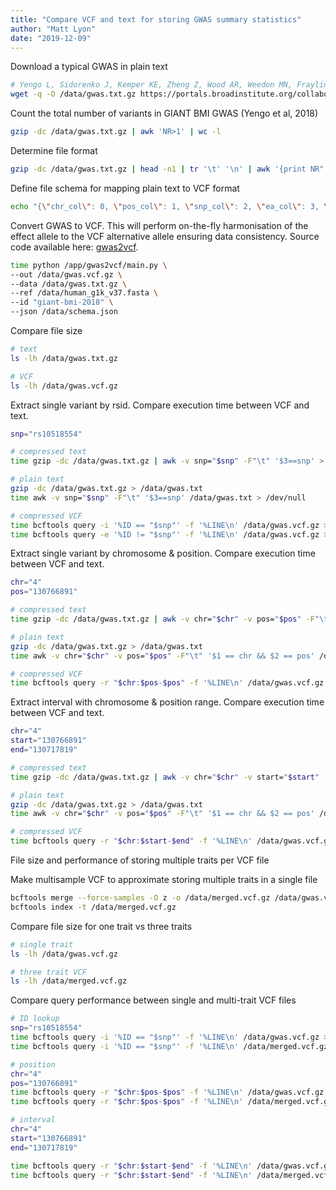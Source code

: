 ```yaml
---
title: "Compare VCF and text for storing GWAS summary statistics"
author: "Matt Lyon"
date: "2019-12-09"
---
```


Download a typical GWAS in plain text

```bash
# Yengo L, Sidorenko J, Kemper KE, Zheng Z, Wood AR, Weedon MN, Frayling TM, Hirschhorn J, Yang J, Visscher PM, GIANT Consortium. (2018). Meta-analysis of genome-wide association studies for height and body mass index in ~700,000 individuals of European ancestry. Biorxiv.
wget -q -O /data/gwas.txt.gz https://portals.broadinstitute.org/collaboration/giant/images/c/c8/Meta-analysis_Locke_et_al%2BUKBiobank_2018_UPDATED.txt.gz
```

Count the total number of variants in GIANT BMI GWAS (Yengo et al, 2018)

```bash
gzip -dc /data/gwas.txt.gz | awk 'NR>1' | wc -l
```

Determine file format

```bash
gzip -dc /data/gwas.txt.gz | head -n1 | tr '\t' '\n' | awk '{print NR" "$0}'
```

Define file schema for mapping plain text to VCF format

```bash
echo "{\"chr_col\": 0, \"pos_col\": 1, \"snp_col\": 2, \"ea_col\": 3, \"oa_col\": 4, \"eaf_col\": 5, \"beta_col\": 6, \"se_col\": 7, \"pval_col\": 8, \"ncontrol_col\": 9, \"header\": true, \"build\": \"GRCh37\", \"delimiter\": \"\t\"}" > /data/schema.json
```

Convert GWAS to VCF. This will perform on-the-fly harmonisation of the effect allele to the VCF alternative allele ensuring data consistency. Source code available here: [gwas2vcf](https://github.com/MRCIEU/gwas2vcf).

```bash
time python /app/gwas2vcf/main.py \
--out /data/gwas.vcf.gz \
--data /data/gwas.txt.gz \
--ref /data/human_g1k_v37.fasta \
--id "giant-bmi-2018" \
--json /data/schema.json
```

Compare file size

```bash
# text
ls -lh /data/gwas.txt.gz

# VCF
ls -lh /data/gwas.vcf.gz
```

Extract single variant by rsid. Compare execution time between VCF and text.

```bash
snp="rs10518554"

# compressed text
time gzip -dc /data/gwas.txt.gz | awk -v snp="$snp" -F"\t" '$3==snp' > /dev/null

# plain text
gzip -dc /data/gwas.txt.gz > /data/gwas.txt
time awk -v snp="$snp" -F"\t" '$3==snp' /data/gwas.txt > /dev/null

# compressed VCF
time bcftools query -i '%ID == "$snp"' -f '%LINE\n' /data/gwas.vcf.gz > /dev/null
time bcftools query -e '%ID != "$snp"' -f '%LINE\n' /data/gwas.vcf.gz > /dev/null
```

Extract single variant by chromosome & position. Compare execution time between VCF and text.

```bash
chr="4"
pos="130766891"

# compressed text
time gzip -dc /data/gwas.txt.gz | awk -v chr="$chr" -v pos="$pos" -F"\t" '$1 == chr && $2 == pos' > /dev/null

# plain text
gzip -dc /data/gwas.txt.gz > /data/gwas.txt
time awk -v chr="$chr" -v pos="$pos" -F"\t" '$1 == chr && $2 == pos' /data/gwas.txt > /dev/null

# compressed VCF
time bcftools query -r "$chr:$pos-$pos" -f '%LINE\n' /data/gwas.vcf.gz > /dev/null
```

Extract interval with chromosome & position range. Compare execution time between VCF and text.

```bash
chr="4"
start="130766891"
end="130717819"

# compressed text
time gzip -dc /data/gwas.txt.gz | awk -v chr="$chr" -v start="$start" -v end="$end" -F"\t" '$1 == chr && $2 >= start && $3 <= end' > /dev/null

# plain text
gzip -dc /data/gwas.txt.gz > /data/gwas.txt
time awk -v chr="$chr" -v pos="$pos" -F"\t" '$1 == chr && $2 == pos' /data/gwas.txt > /dev/null

# compressed VCF
time bcftools query -r "$chr:$start-$end" -f '%LINE\n' /data/gwas.vcf.gz > /dev/null
```

File size and performance of storing multiple traits per VCF file

Make multisample VCF to approximate storing multiple traits in a single file

```bash
bcftools merge --force-samples -O z -o /data/merged.vcf.gz /data/gwas.vcf.gz /data/gwas.vcf.gz /data/gwas.vcf.gz
bcftools index -t /data/merged.vcf.gz
```

Compare file size for one trait vs three traits

```bash
# single trait
ls -lh /data/gwas.vcf.gz

# three trait VCF
ls -lh /data/merged.vcf.gz
```

Compare query performance between single and multi-trait VCF files

```bash
# ID lookup
snp="rs10518554"
time bcftools query -i '%ID == "$snp"' -f '%LINE\n' /data/gwas.vcf.gz > /dev/null
time bcftools query -i '%ID == "$snp"' -f '%LINE\n' /data/merged.vcf.gz > /dev/null

# position
chr="4"
pos="130766891"
time bcftools query -r "$chr:$pos-$pos" -f '%LINE\n' /data/gwas.vcf.gz > /dev/null
time bcftools query -r "$chr:$pos-$pos" -f '%LINE\n' /data/merged.vcf.gz > /dev/null

# interval
chr="4"
start="130766891"
end="130717819"

time bcftools query -r "$chr:$start-$end" -f '%LINE\n' /data/gwas.vcf.gz > /dev/null
time bcftools query -r "$chr:$start-$end" -f '%LINE\n' /data/merged.vcf.gz > /dev/null
```